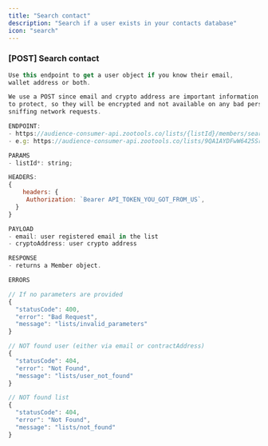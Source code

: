 ```yaml
---
title: "Search contact"
description: "Search if a user exists in your contacts database"
icon: "search"
---
```


### [POST] Search contact

```jsx
Use this endpoint to get a user object if you know their email,
wallet address or both.

We use a POST since email and crypto address are important information
to protect, so they will be encrypted and not available on any bad person
sniffing network requests.

ENDPOINT:
- https://audience-consumer-api.zootools.co/lists/{listId}/members/search
- e.g: https://audience-consumer-api.zootools.co/lists/9QA1AYDFwW6425Srx31T/members/search

PARAMS
- listId*: string;

HEADERS:
{
	headers: {
     Authorization: `Bearer API_TOKEN_YOU_GOT_FROM_US`,
  }
}

PAYLOAD
- email: user registered email in the list
- cryptoAddress: user crypto address

RESPONSE
- returns a Member object.

ERRORS

// If no parameters are provided
{
  "statusCode": 400,
  "error": "Bad Request",
  "message": "lists/invalid_parameters"
}

// NOT found user (either via email or contractAddress)
{
  "statusCode": 404,
  "error": "Not Found",
  "message": "lists/user_not_found"
}

// NOT found list
{
  "statusCode": 404,
  "error": "Not Found",
  "message": "lists/not_found"
}
```
